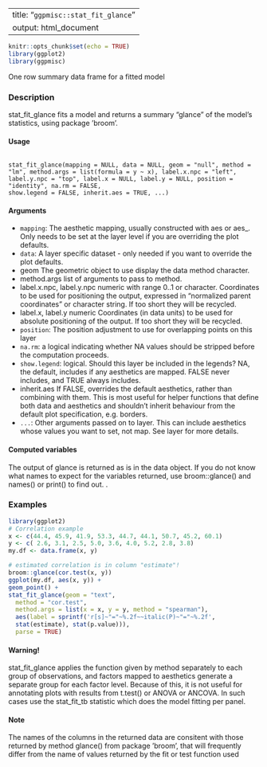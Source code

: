 
---
title: "``ggpmisc::stat_fit_glance``"
output: html_document
---

```r
knitr::opts_chunk$set(echo = TRUE)
library(ggplot2)
library(ggpmisc)
```


 One row summary data frame for a fitted model

### Description

stat_fit_glance fits a model and returns a summary "glance" of the model’s statistics, using package ’broom’.

#### Usage 
<pre><code>
stat_fit_glance(mapping = NULL, data = NULL, geom = "null", method = "lm", method.args = list(formula = y ~ x), label.x.npc = "left", label.y.npc = "top", label.x = NULL, label.y = NULL, position = "identity", na.rm = FALSE,
show.legend = FALSE, inherit.aes = TRUE, ...)
</code></pre>

#### Arguments

* ``mapping``: The aesthetic mapping, usually constructed with aes or aes_. Only needs to be set at the layer level if you are overriding the plot defaults.
* ``data ``: A layer specific dataset - only needed if you want to override the plot defaults.
* geom The geometric object to use display the data method character.
* method.args list of arguments to pass to method.
* label.x.npc, label.y.npc numeric with range 0..1 or character. Coordinates to be used for positioning the output, expressed in "normalized parent coordinates" or character string. If too short they will be recycled.
* label.x, label.y numeric Coordinates (in data units) to be used for absolute positioning of the output. If too short they will be recycled.
* ``position``: The position adjustment to use for overlapping points on this layer
* ``na.rm``: a logical indicating whether NA values should be stripped before the computation
proceeds.
* ``show.legend ``: logical. Should this layer be included in the legends? NA, the default, includes if
any aesthetics are mapped. FALSE never includes, and TRUE always includes.
* inherit.aes If FALSE, overrides the default aesthetics, rather than combining with them. This is most useful for helper functions that define both data and aesthetics and shouldn’t inherit behaviour from the default plot specification, e.g. borders.
* ``...``:   Other arguments passed on to layer. This can include aesthetics whose values you want to set, not map. See layer for more details.

#### Computed variables

The output of glance is returned as is in the data object. If you do not know what names to expect
for the variables returned, use broom::glance() and names() or print() to find out.
.


### Examples 
```r
library(ggplot2)
# Correlation example
x <- c(44.4, 45.9, 41.9, 53.3, 44.7, 44.1, 50.7, 45.2, 60.1)
y <- c( 2.6, 3.1, 2.5, 5.0, 3.6, 4.0, 5.2, 2.8, 3.8)
my.df <- data.frame(x, y)

# estimated correlation is in column "estimate"!
broom::glance(cor.test(x, y))
ggplot(my.df, aes(x, y)) +
geom_point() +
stat_fit_glance(geom = "text",
  method = "cor.test",
  method.args = list(x = x, y = y, method = "spearman"),
  aes(label = sprintf('r[s]~"="~%.2f~~italic(P)~"="~%.2f',
  stat(estimate), stat(p.value))),
  parse = TRUE)
```
#### Warning!
stat_fit_glance applies the function given by method separately to each group of observations, and factors mapped to aesthetics generate a separate group for each factor level. Because of this, it is not useful for annotating plots with results from t.test() or ANOVA or ANCOVA. In such cases use the stat_fit_tb statistic which does the model fitting per panel.

#### Note
The names of the columns in the returned data are consitent with those returned by method glance() from package ’broom’, that will frequently differ from the name of values returned by the fit or test function used
